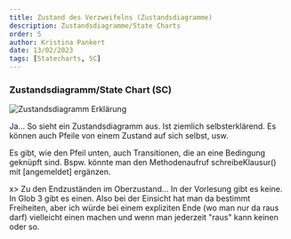 ```yaml
---
title: Zustand des Verzweifelns (Zustandsdiagramme)
description: Zustandsdiagramme/State Charts
order: 5
author: Kristina Pankert
date: 13/02/2023
tags: [Statecharts, SC]
---
```


### Zustandsdiagramm/State Chart (SC)

![Zustandsdiagramm Erklärung](/summary-assets/es/Zustandsdiagramme.svg)

Ja... So sieht ein Zustandsdiagramm aus. Ist ziemlich selbsterklärend.
Es können auch Pfeile von einem Zustand auf sich selbst, usw.

Es gibt, wie den Pfeil unten, auch Transitionen, die an eine Bedingung geknüpft sind.
Bspw. könnte man den Methodenaufruf schreibeKlausur() mit [angemeldet] ergänzen.

x> Zu den Endzuständen im Oberzustand... In der Vorlesung gibt es keine. In Glob 3 gibt es einen. Also bei der Einsicht hat man da bestimmt Freiheiten, aber ich würde bei einem expliziten Ende (wo man nur da raus darf) vielleicht einen machen und wenn man jederzeit "raus" kann keinen oder so.
